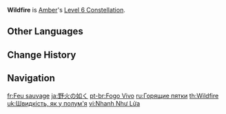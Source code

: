 {{Constellation Infobox
|image       = Constellation Wildfire.png
|description = [[Fiery Rain]] increases all party members' Movement SPD by 15% and ATK by 15% for 10s.
|level       = 6
|character   = Amber
|utility1    = Movement SPD
|utility2    = Party ATK Increase
|utility3    = Party
}}
'''Wildfire''' is [[Amber]]'s [[Level 6 Constellation]].

==Other Languages==
{{Other Languages
|en      = Wildfire
|zhs     = 疾如野火
|zhs_rm  = Jí Rú Yěhuǒ
|zht     = 疾如野火
|zht_rm  = Jí Rú Yěhuǒ
|zh_tl   = Swift as Fire
|ja      = 野火の如く
|ja_rm   = Nobi no Godoku
|ja_tl   = Like a Grass Fire
|ko      = 맹렬한 불길
|ko_rm   = Maengryeolhan Bulgil
|ko_tl   = Fierce Flame
|es      = Fuego salvaje
|es_tl   = Wild Fire
|fr      = Feu sauvage
|fr_tl   = Wildfire
|ru      = Горящие пятки
|ru_tl   = Burning Heels
|th      = Wildfire
|vi      = Nhanh Như Lửa
|vi_tl   = Quick as Fire
|de      = Wildes Feuer
|de_tl   = Wild Fire
|de_note = It is not "wildfire" since that would translate to ''Flächenbrand''.
|id      = Wildfire
|pt      = Fogo Vivo
|pt_tl   = Live Fire
|tr      = Vahşi Ateş
|tr_tl   = 
|it      = Fuoco selvaggio
|it_tl   = Wild Fire
}}

==Change History==
{{Change History|1.0}}

==Navigation==
{{Talent Navbox|Amber}}

[[fr:Feu sauvage]]
[[ja:野火の如く]]
[[pt-br:Fogo Vivo]]
[[ru:Горящие пятки]]
[[th:Wildfire]]
[[uk:Швидкість, як у полум'я]]
[[vi:Nhanh Như Lửa]]